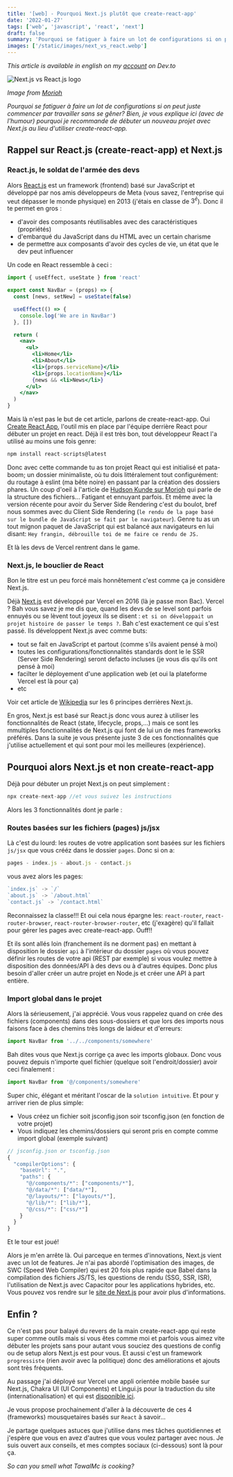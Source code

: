 ```yaml
---
title: '[web] - Pourquoi Next.js plutôt que create-react-app'
date: '2022-01-27'
tags: ['web', 'javascript', 'react', 'next']
draft: false
summary: 'Pourquoi se fatiguer à faire un lot de configurations si on peut juste commencer par travailler sans se gêner?'
images: ['/static/images/next_vs_react.webp']
---
```


_This article is available in english on my [account](https://dev.to/tawalmc/why-nextjs-rather-than-create-react-app--22ed) on Dev.to_

![Next.js vs React.js logo](/static/images/next-vs-react.webp)

_Image from [Morioh](https://morioh.com/p/c8b86f70b8fe)_

_Pourquoi se fatiguer à faire un lot de configurations si on peut juste commencer par travailler sans se gêner?_
_Bien, je vous explique ici (avec de l'humour) pourquoi je recommande de débuter un nouveau projet avec Next.js au lieu d'utiliser create-react-app._

## Rappel sur React.js (create-react-app) et Next.js

### React.js, le soldat de l'armée des devs

Alors [React.js](https://reactjs.org/) est un framework (frontend) basé sur JavaScript et développé par nos amis développeurs de Meta
(vous savez, l'entreprise qui veut dépasser le monde physique) en 2013 (j'étais en classe de $3^è$).
Donc il te permet en gros :

- d'avoir des composants réutilisables avec des caractéristiques (propriétés)
- d'embarqué du JavaScript dans du HTML avec un certain charisme
- de permettre aux composants d'avoir des cycles de vie, un état que le dev peut influencer

Un code en React ressemble à ceci :

```jsx
import { useEffect, useState } from 'react'

export const NavBar = (props) => {
  const [news, setNew] = useState(false)

  useEffect(() => {
    console.log('We are in NavBar')
  }, [])

  return (
    <nav>
      <ul>
        <li>Home</li>
        <li>About</li>
        <li>{props.serviceName}</li>
        <li>{props.locationName}</li>
        {news && <li>News</li>}
      </ul>
    </nav>
  )
}
```

Mais là n'est pas le but de cet article, parlons de create-react-app. Oui [Create React App](https://create-react-app.dev/),
l'outil mis en place par l'équipe derrière React pour débuter un projet en react. Déjà il est très bon, tout
développeur React l'a utilisé au moins une fois genre:

```jsx
npm install react-scripts@latest
```

Donc avec cette commande tu as ton projet React qui est initialisé et pata-boom; un dossier minimaliste, où tu dois
littéralement tout configurément: du routage à eslint (ma bête noire) en passant par la création des dossiers phares.
Un coup d'oeil à l'article de [Hudson Kunde sur Morioh](https://morioh.com/p/c8b86f70b8fe) qui parle de la structure des fichiers...
Fatigant et ennuyant parfois. Et même avec la version récente pour avoir du Server Side Rendering c'est du boulot, bref nous sommes
avec du Client Side Rendering (`le rendu de la page basé sur le bundle de JavaScript se fait par le navigateur`).
Genre tu as un tout mignon paquet de JavaScript qui est balancé aux navigateurs en lui disant: `Hey frangin, débrouille toi de me faire ce rendu de JS.`

Et là les devs de Vercel rentrent dans le game.

### Next.js, le bouclier de React

Bon le titre est un peu forcé mais honnêtement c'est comme ça je considère Next.js.

Déjà [Next.js](https://nextjs.org/) est développé par Vercel en 2016 (là je passe mon Bac). Vercel ?
Bah vous savez je me dis que, quand les devs de se level sont parfois ennuyés ou se lèvent tout joyeux ils se disent :
`et si on développait un projet histoire de passer le temps ?`. Bah c'est exactement ce qui s'est passé. Ils développent
Next.js avec comme buts:

- tout se fait en JavaScript et partout (comme s'ils avaient pensé à moi)
- toutes les configurations/fonctionnalités standards dont le le SSR (Server Side Rendering) seront defacto incluses (je vous dis qu'ils ont pensé à moi)
- facilter le déployement d'une application web (et oui la plateforme Vercel est là pour ça)
- etc

Voir cet article de [Wikipedia](https://en.wikipedia.org/wiki/Next.js) sur les 6 principes derrières Next.js.

En gros, Next.js est basé sur React.js donc vous aurez à utiliser les fonctionnalités de React (state, lifecycle, props,...)
mais ce sont les mmultiples fonctionnalités de Next.js qui font de lui un de mes frameworks préférés.
Dans la suite je vous présente juste 3 de ces fonctionnalités que j'utilise actuellement et qui sont pour moi les meilleures
(expérience).

## Pourquoi alors Next.js et non create-react-app

Déjà pour débuter un projet Next.js on peut simplement :

```jsx
npx create-next-app //et vous suivez les instructions
```

Alors les 3 fonctionnalités dont je parle :

### Routes basées sur les fichiers (pages) js/jsx

Là c'est du lourd: les routes de votre application sont basées sur les fichiers `js/jsx` que vous crééz dans le dossier
`pages`. Donc si on a:

```jsx
pages - index.js - about.js - contact.js
```

vous avez alors les pages:

```jsx
`index.js` -> `/`
`about.js` -> `/about.html`
`contact.js` -> `/contact.html`
```

Reconnaissez la classe!!! Et oui cela nous épargne les: `react-router`, `react-router-browser`, `react-router-browser-router`, etc (j'exagère)
qu'il fallait pour gérer les pages avec create-react-app. Ouff!!

Et ils sont allés loin (franchement ils ne dorment pas) en mettant à disposition le dossier `api`
à l'intérieur du dossier `pages` où vous pouvez définir les routes de votre api (REST par exemple) si
vous voulez mettre à disposition des données/API à des devs ou à d'autres équipes. Donc plus besoin d'aller
créer un autre projet en Node.js et créer une API à part entière.

### Import global dans le projet

Alors là sérieusement, j'ai apprécié. Vous vous rappelez quand on crée des fichiers (components) dans des sous-dossiers
et que lors des imports nous faisons face à des chemins très longs de laideur et d'erreurs:

```jsx
import NavBar from '../../components/somewhere'
```

Bah dites vous que Next.js corrige ça avec les imports globaux.
Donc vous pouvez depuis n'importe quel fichier (quelque soit l'endroit/dossier) avoir ceci finalement :

```jsx
import NavBar from '@/components/somewhere'
```

Super chic, élégant et méritant l'oscar de la `solution intuitive`. Et pour y arriver rien de plus simple:

- Vous créez un fichier soit jsconfig.json soir tsconfig.json (en fonction de votre projet)
- Vous indiquez les chemins/dossiers qui seront pris en compte comme import global (exemple suivant)

```jsx
// jsconfig.json or tsconfig.json
{
  "compilerOptions": {
    "baseUrl": ".",
    "paths": {
      "@/components/*": ["components/*"],
      "@/data/*": ["data/*"],
      "@/layouts/*": ["layouts/*"],
      "@/lib/*": ["lib/*"],
      "@/css/*": ["css/*"]
    }
  }
}
```

Et le tour est joué!

Alors je m'en arrête là. Oui parceque en termes d'innovations, Next.js vient avec un lot de
features. Je n'ai pas abordé l'optimisation des images, de SWC (Speed Web Compiler) qui est 20 fois
plus rapide que Babel dans la compilation des fichiers JS/TS, les questions de rendu (SSG, SSR, ISR),
l'utilisation de Next.js avec Capacitor pour les applications hybrides, etc. Vous pouvez vos rendre sur
le [site de Next.js](https://nextjs.org/) pour avoir plus d'informations.

## Enfin ?

Ce n'est pas pour balayé du revers de la main create-react-app qui reste super comme outils mais si vous
êtes comme moi et parfois vous aimez vite débuter les projets sans pour autant vous souciez des questions de
config ou de setup alors Next.js est pour vous. Et aussi c'est un framework `progressiste`
(rien avoir avec la politique) donc des améliorations et ajouts sont très fréquents.

Au passage j'ai déployé sur Vercel une appli orientée mobile basée sur Next.js, Chakra UI (UI Components) et
Lingui.js pour la traduction du site (internationalisation) et qui est [disponible ici](https://rsourah.vercel.app/).

Je vous propose prochainement d'aller à la découverte de ces 4 (frameworks) mousquetaires basés sur `React` à savoir...

Je partage quelques astuces que j'utilise dans mes tâches quotidiennes et j'espère que vous en avez d'autres que
vous voulez partager avec nous. Je suis ouvert aux conseils, et mes comptes sociaux (ci-dessous) sont là pour ça.

_So can you smell what TawalMc is cooking?_

